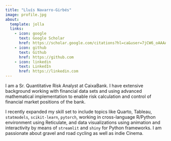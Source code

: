 ```yaml
---
title: "Lluís Navarro-Girbés"
image: profile.jpg
about:
  template: jolla
  links:
    - icon: google
      text: Google Scholar
      href: https://scholar.google.com/citations?hl=ca&user=7jCW6_oAAAAJ&view_op=list_works&sortby=pubdate
    - icon: github
      text: Github
      href: https://github.com
    - icon: linkedin
      text: LinkedIn
      href: https://linkedin.com
---
```


I am a Sr. Quantitative Risk Analyst at CaixaBank. I have extensive background working with financial data sets and using advanced mathematical implementation to enable risk calculation and control of financial market positions of the bank.

I recently expanded my skill set to include topics like Quarto, Tableau, `statmodels`, `scikit-learn`, `pytorch`, working in cross-language R/Python environment using Reticulate, and data visualizations using animation and interactivity by means of `streamlit` and `shiny` for Python frameworks. I am passionate about gravel and road cycling as well as indie Cinema.
